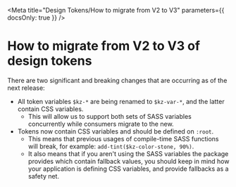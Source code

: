 

<Meta title="Design Tokens/How to migrate from V2 to V3" parameters={{ docsOnly: true }} />

# How to migrate from V2 to V3 of design tokens

There are two significant and breaking changes that are occurring as of the next release:

- All token variables `$kz-*` are being renamed to `$kz-var-*`, and the latter contain CSS variables.
    - This will allow us to support both sets of SASS variables concurrently while consumers migrate to the new.
- Tokens now contain CSS variables and should be defined on `:root`. 
    - This means that previous usages of compile-time SASS functions will break, for example: `add-tint($kz-color-stone, 90%)`.
    - It also means that if you aren't using the SASS variables the package provides which contain fallback values, you should keep in mind how your application is defining CSS variables, and provide fallbacks as a safety net.

